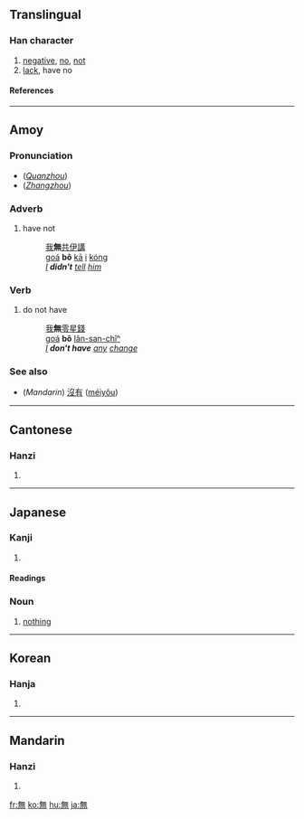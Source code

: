 {{zh-forms|{{zh-lookup|无}}|{{zh-lookup|無}}}}
==Translingual==
===Han character===
{{Han char|rn=86|rad=火|as=08|sn=12|four=8033<sub>1</sub>|canj=人廿火 (OTF)}}
# [[negative]], [[no]], [[not]]
# [[lack]], have no
====References====
{{Han ref|kx=0673.260|dkj=19113|dj=1081.240|hdz=32211.150|uh=7121|ud=28961|bh=B54C|bd=46412}}

----

==Amoy==
===Pronunciation===
*(''[[w:Quanzhou|Quanzhou]]'') {{IPA|[ bo˧˥ ]}}
*(''[[w:Zhangzhou|Zhangzhou]]'') {{IPA|[ bə˧˥ ]}}

===Adverb===
{{nan-adv|t|poj=bô|pojt=bo5|tra=無|sim=无|rs=火08}}

# have not
#: [[我]]'''無'''[[共]][[伊]][[講]]
#: [[goá]] '''bô''' [[kā]] [[i]] [[kóng]]
#: ''[[I]] '''didn't''' [[tell]] [[him]]''

===Verb===
{{nan-verb|t|poj=bô|pojt=bo5|tra=無|sim=无|rs=火08}}

# do not have
#: [[我]]'''無'''[[零星錢]]
#: [[goá]] '''bô''' [[lân-san-chîⁿ]]
#: ''[[I]] '''don't have''' [[any]] [[change]]''

===See also===
*(''Mandarin'') [[沒有]] ([[méiyǒu]])

----

==Cantonese==
===Hanzi===
{{yue-hanzi|jyut=|y=mou4}}
# {{defn|Cantonese}}

----

==Japanese==
===Kanji===
{{ja-kanji|grade=4|rs=火08}}
# {{defn|Japanese}} 
====Readings====
{{ja-readings|on=[[む]] (mu), [[ぶ]] (bu)|kun=[[ない]] (nai), [[なかれ]] (nakare)}}

===Noun===
{{ja-noun|k|hira=む|rom=mu}}
# [[nothing]]

----

==Korean==
===Hanja===
{{ko-hanja|hangeul=[[무]]|eumhun=|rv=mu|mr=mu|y=mu}}
# {{defn|Korean}}

----

==Mandarin==
===Hanzi===
{{cmn-hanzi|sim=无|pin=[[wú]] (wu2)|wg=wu<sup>2</sup>}}

# {{defn|Mandarin}}

[[fr:無]]
[[ko:無]]
[[hu:無]]
[[ja:無]]